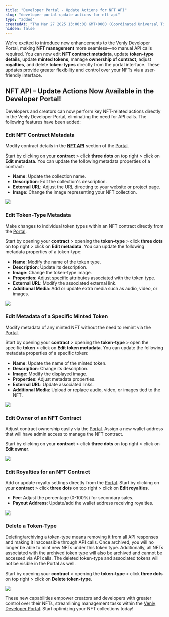 ```yaml
---
title: "Developer Portal - Update Actions for NFT API"
slug: "developer-portal-update-actions-for-nft-api"
type: "added"
createdAt: "Thu Mar 27 2025 13:00:00 GMT+0000 (Coordinated Universal Time)"
hidden: false
---
```

We're excited to introduce new enhancements to the Venly Developer Portal, making **NFT management** more seamless—no manual API calls required. You can now edit **NFT contract metadata**, update **token-type details**, update **minted tokens**, manage **ownership of contract**, adjust **royalties**, and delete **token-types** directly from the portal interface. These updates provide greater flexibility and control over your NFTs via a user-friendly interface.

## NFT API – Update Actions Now Available in the Developer Portal!

Developers and creators can now perform key NFT-related actions directly in the Venly Developer Portal, eliminating the need for API calls. The following features have been added:

### Edit NFT Contract Metadata

Modify contract details in the [**NFT API**](https://portal.venly.io/nft-api/contracts) section of the [Portal](https://portal.venly.io/?utm_source=website&utm_medium=docs&utm_campaign=General+-+Venly+Internal). 

Start by clicking on your **contract** > click **three dots** on top right > click on **Edit metadata**. You can update the following metadata properties of a contract:

- **Name**: Update the collection name.
- **Description**: Edit the collection's description.
- **External URL**: Adjust the URL directing to your website or project page.
- **Image**: Change the image representing your NFT collection.

![](https://files.readme.io/3267181eade87f9d85e6ab4ca92ad42a1cc41d962bdb02e10fc30a780c8cbf8f-image.png)

### Edit Token-Type Metadata

Make changes to individual token types within an NFT contract directly from the [Portal](https://portal.venly.io/?utm_source=website&utm_medium=docs&utm_campaign=General+-+Venly+Internal). 

Start by opening your **contract** > opening the **token-type** > click **three dots** on top right > click on **Edit metadata**. You can update the following metadata properties of a token-type:

- **Name**: Modify the name of the token type.
- **Description**: Update its description.
- **Image**: Change the token-type image.
- **Properties**: Adjust specific attributes associated with the token type.
- **External URL**: Modify the associated external link.
- **Additional Media**: Add or update extra media such as audio, video, or images.

![](https://files.readme.io/eb40bea37c6f7a9864374bbf7697f77e5c78ba2753940a9aee8b151c07b7f975-image.png)

### Edit Metadata of a Specific Minted Token

Modify metadata of any minted NFT without the need to remint via the [Portal](https://portal.venly.io/?utm_source=website&utm_medium=docs&utm_campaign=General+-+Venly+Internal).

Start by opening your **contract** > opening the **token-type** > open the specific **token** > click on **Edit token metadata**. You can update the following metadata properties of a specific token:

- **Name**: Update the name of the minted token.
- **Description**: Change its description.
- **Image**: Modify the displayed image.
- **Properties**: Adjust metadata properties.
- **External URL**: Update associated links.
- **Additional Media**: Upload or replace audio, video, or images tied to the NFT.

![](https://files.readme.io/773a992caaa2d28dd2e5f137cf56c570d8c772cf67779ed35ab41e22bdcccc84-image.png)

### Edit Owner of an NFT Contract

Adjust contract ownership easily via the [Portal](https://portal.venly.io/?utm_source=website&utm_medium=docs&utm_campaign=General+-+Venly+Internal). Assign a new wallet address that will have admin access to manage the NFT contract.

Start by clicking on your **contract** > click **three dots** on top right > click on **Edit owner**.

![](https://files.readme.io/cdf616c00377dbd69d453b78a8b259497cb402258027ccbc6c0226aa83ec96ec-image.png)

### Edit Royalties for an NFT Contract

Add or update royalty settings directly from the [Portal](https://portal.venly.io/?utm_source=website&utm_medium=docs&utm_campaign=General+-+Venly+Internal). Start by clicking on your **contract** > click **three dots** on top right > click on **Edit royalties**.

- **Fee**: Adjust the percentage (0-100%) for secondary sales.
- **Payout Address**: Update/add the wallet address receiving royalties.

![](https://files.readme.io/40eafa264b98ff3c23df4e83166897cecab72ac2be5906152581b7dd6620fa40-image.png)

### Delete a Token-Type

Deleting/archiving a token-type means removing it from all API responses and making it inaccessible through API calls. Once archived, you will no longer be able to mint new NFTs under this token type. Additionally, all NFTs associated with the archived token type will also be archived and cannot be accessed via API calls. The deleted token-type and associated tokens will not be visible in the Portal as well.

Start by opening your **contract** > opening the **token-type** > click **three dots** on top right > click on **Delete token-type**.

![](https://files.readme.io/5ba8b034360c07dc862d0a349c0ea74a0ad269cd7d4524f55bc09c8a13c51820-image.png)

These new capabilities empower creators and developers with greater control over their NFTs, streamlining management tasks within the [Venly Developer Portal](https://portal.venly.io/?utm_source=website&utm_medium=docs&utm_campaign=General+-+Venly+Internal). Start optimizing your NFT collections today!
